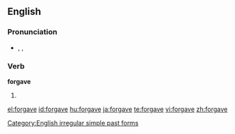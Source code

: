 ==English==

===Pronunciation===
* {{enPR|fər-gāv'|fôr-gāv'}}, {{IPA|/fə(ɹ)ˈgeɪv/|/fɔː(ɹ)ˈgeɪv/}}, {{SAMPA|/f@(r)ˈgeIv/|/fO:(r)ˈgeIv/}}
*: {{audio|en-us-forgave.ogg|Audio (US)}}
*: {{rhymes|eɪv}}

===Verb===
'''forgave'''

# {{simple past of|forgive}}

[[Category:English irregular simple past forms]]

[[el:forgave]]
[[id:forgave]]
[[hu:forgave]]
[[ja:forgave]]
[[te:forgave]]
[[vi:forgave]]
[[zh:forgave]]